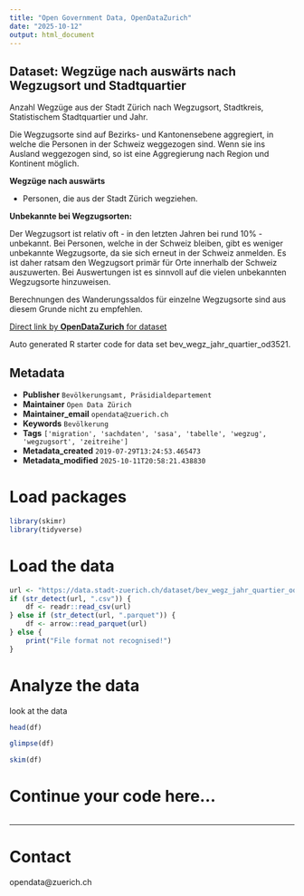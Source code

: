 ```yaml
---
title: "Open Government Data, OpenDataZurich"
date: "2025-10-12"
output: html_document
---
```


## Dataset: Wegzüge nach auswärts nach Wegzugsort und Stadtquartier


Anzahl Wegzüge aus der Stadt Zürich nach Wegzugsort, Stadtkreis, Statistischem Stadtquartier und Jahr. 

Die Wegzugsorte sind auf Bezirks- und Kantonensebene aggregiert, in welche die Personen in der Schweiz weggezogen sind. Wenn sie ins Ausland weggezogen sind, so ist eine Aggregierung nach Region und Kontinent möglich.


**Wegzüge nach auswärts**

 - Personen, die aus der Stadt Zürich wegziehen.
 

[]()

**Unbekannte bei Wegzugsorten:**


Der Wegzugsort ist relativ oft - in den letzten Jahren bei rund 10% - unbekannt. Bei Personen, welche in der Schweiz bleiben, gibt es weniger unbekannte Wegzugsorte, da sie sich erneut in der Schweiz anmelden. Es ist daher ratsam den Wegzugsort primär für Orte innerhalb der Schweiz auszuwerten. Bei Auswertungen ist es sinnvoll auf die vielen unbekannten Wegzugsorte hinzuweisen. 

Berechnungen des Wanderungssaldos  für einzelne Wegzugsorte sind aus diesem Grunde nicht zu empfehlen.


[]()



[Direct link by **OpenDataZurich** for dataset](https://data.stadt-zuerich.ch/dataset/bev_wegz_jahr_quartier_od3521)

Auto generated R starter code for data set bev_wegz_jahr_quartier_od3521.

## Metadata

- **Publisher** `Bevölkerungsamt, Präsidialdepartement`
- **Maintainer** `Open Data Zürich`
- **Maintainer_email** `opendata@zuerich.ch`
- **Keywords** `Bevölk­erung`
- **Tags** `['migration', 'sachdaten', 'sasa', 'tabelle', 'wegzug', 'wegzugsort', 'zeitreihe']`
- **Metadata_created** `2019-07-29T13:24:53.465473`
- **Metadata_modified** `2025-10-11T20:58:21.438830`


# Load packages

```r
library(skimr)
library(tidyverse)
```

# Load the data

```r
url <- "https://data.stadt-zuerich.ch/dataset/bev_wegz_jahr_quartier_od3521/download/BEV352OD3521.csv"
if (str_detect(url, ".csv")) {
    df <- readr::read_csv(url)
} else if (str_detect(url, ".parquet")) {
    df <- arrow::read_parquet(url)
} else {
    print("File format not recognised!")
}
```

# Analyze the data

look at the data
```r
head(df)
```

```r
glimpse(df)
```

```r
skim(df)
```

# Continue your code here...

```r

```

------------------------------------------------------------------------

# Contact

opendata@zuerich.ch
